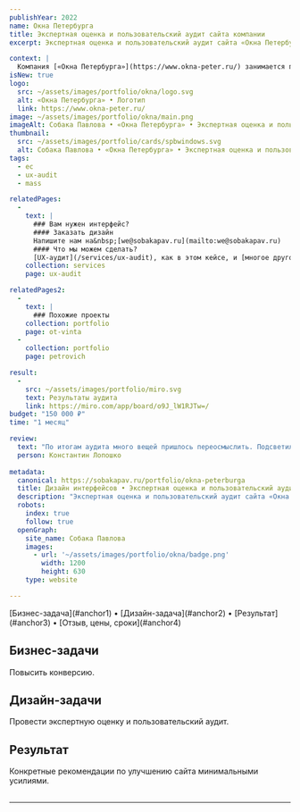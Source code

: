 ```yaml
---
publishYear: 2022
name: Окна Петербурга
title: Экспертная оценка и пользовательский аудит сайта компании
excerpt: Экспертная оценка и пользовательский аудит сайта «Окна Петербурга»

context: |
  Компания [«Окна Петербурга»](https://www.okna-peter.ru/) занимается производством и продажей пластиковых, деревянных окон и аксессуаров к ним. 
isNew: true
logo:
  src: ~/assets/images/portfolio/okna/logo.svg
  alt: «Окна Петербурга» • Логотип
  link: https://www.okna-peter.ru/
image: ~/assets/images/portfolio/okna/main.png
imageAlt: Собака Павлова • «Окна Петербурга» • Экспертная оценка и пользовательский аудит
thumbnail:
  src: ~/assets/images/portfolio/cards/spbwindows.svg
  alt: Собака Павлова • «Окна Петербурга» • Экспертная оценка и пользовательский аудит
tags:
  - ec
  - ux-audit
  - mass

relatedPages:
  -
    text: |
      ### Вам нужен интерфейс?
      #### Заказать дизайн
      Напишите нам на&nbsp;[we@sobakapav.ru](mailto:we@sobakapav.ru) 
      #### Что мы можем сделать?
      [UX-аудит](/services/ux-audit), как в этом кейсе, и [многое другое](/services). 
    collection: services
    page: ux-audit

relatedPages2:
  -
    text: |
      ### Похожие проекты
    collection: portfolio
    page: ot-vinta
  - 
    collection: portfolio
    page: petrovich

result:
  -
    src: ~/assets/images/portfolio/miro.svg
    text: Результаты аудита
    link: https://miro.com/app/board/o9J_lW1RJTw=/
budget: "150 000 ₽"
time: "1 месяц"

review: 
  text: "По итогам аудита много вещей пришлось переосмыслить. Подсветились узкие места, которые были не видны из-за профдеформации и замыленного взгляда."
  person: Константин Лопошко
  
metadata:
  canonical: https://sobakapav.ru/portfolio/okna-peterburga
  title: Дизайн интерфейсов • Экспертная оценка и пользовательский аудит сайта компании
  description: "Экспертная оценка и пользовательский аудит сайта «Окна Петербурга»"
  robots:
    index: true
    follow: true
  openGraph:
    site_name: Собака Павлова
    images:
      - url: '~/assets/images/portfolio/okna/badge.png'
        width: 1200
        height: 630
    type: website

---
```


<TOC>
[Бизнес-задача](#anchor1) • [Дизайн-задача](#anchor2) • [Результат](#anchor3) • [Отзыв, цены, сроки](#anchor4)
</TOC>

## <a name="anchor1" />Бизнес-задачи

Повысить конверсию.

## <a name="anchor2" />Дизайн-задачи

Провести экспертную оценку и пользовательский аудит.

## <a name="anchor3" />Результат

Конкретные рекомендации по улучшению сайта минимальными усилиями.

## <a name="anchor4" />
---
